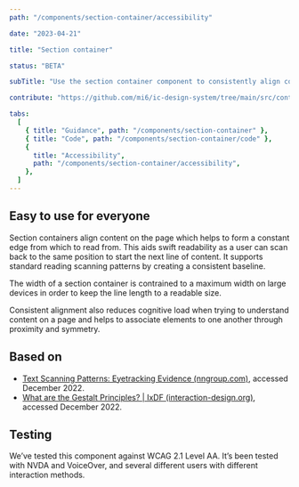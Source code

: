 ```yaml
---
path: "/components/section-container/accessibility"

date: "2023-04-21"

title: "Section container"

status: "BETA"

subTitle: "Use the section container component to consistently align content within an app."

contribute: "https://github.com/mi6/ic-design-system/tree/main/src/content/structured/components/section-container"

tabs:
  [
    { title: "Guidance", path: "/components/section-container" },
    { title: "Code", path: "/components/section-container/code" },
    {
      title: "Accessibility",
      path: "/components/section-container/accessibility",
    },
  ]
---
```


## Easy to use for everyone

Section containers align content on the page which helps to form a constant edge from which to read from. This aids swift readability as a user can scan back to the same position to start the next line of content. It supports standard reading scanning patterns by creating a consistent baseline.

The width of a section container is contrained to a maximum width on large devices in order to keep the line length to a readable size.

Consistent alignment also reduces cognitive load when trying to understand content on a page and helps to associate elements to one another through proximity and symmetry.

## Based on

- [Text Scanning Patterns: Eyetracking Evidence (nngroup.com)](https://nngroup.com), accessed December 2022.
- [What are the Gestalt Principles? | IxDF (interaction-design.org)](https://interaction-design.org), accessed December 2022.

## Testing

We’ve tested this component against WCAG 2.1 Level AA. It’s been tested with NVDA and VoiceOver, and several different users with different interaction methods.
